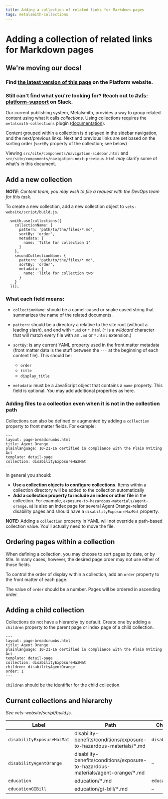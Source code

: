 ```yaml
---
title: Adding a collection of related links for Markdown pages
tags: metalsmith-collections
---
```


# Adding a collection of related links for Markdown pages

<div class="deprecation-message">
    <h2>We're moving our docs!</h2>
    <h3>Find <a href="https://depo-platform-documentation.scrollhelp.site/developer-docs/Adding-a-collection-of-related-links-for-markdown-pages.1854996617.html">the latest version of this page</a> on the Platform website.</h3>
    <h3>Still can't find what you're looking for? Reach out to <a href="https://dsva.slack.com/archives/CBU0KDSB1">#vfs-platform-support</a> on Slack.</h3>
</div>

Our current publishing system, Metalsmith, provides a way to group related content using what it calls _collections_. Using collections requires the `metalsmith-collections` plugin ([documentation](https://github.com/segmentio/metalsmith-collections)).

Content grouped within a collection is displayed in the sidebar navigation, and the next/previous links. Next and previous links are set based on the sorting order (`sortBy` property of the collection; see below)

Viewing `src/site/components/navigation-sidebar.html` and `src/site/components/navigation-next-previous.html` _may_ clarify some of what's in this document.

## Add a new collection

_**NOTE**: Content team, you may wish to file a request with the DevOps team for this task._

To create a new collection, add a new collection object to `vets-website/script/build.js`.


```
  smith.use(collections({
    collectionName: {
      pattern: 'path/to/the/files/*.md',
      sortBy: 'order',
      metadata: {
        name: 'Title for collection 1'
      }
    },
    secondCollectionName: {
      pattern: 'path/to/the/files/*.md',
      sortBy: 'order',
      metadata: {
        name: 'Title for collection two'
      }
    }
  }));
```

### What each field means:

- `collectionName`: should be a camel-cased or snake cased string that summarizes the name of the related documents.
- `pattern`: should be a directory a relative to the site root (without a leading slash), and end with `*.md` or `*.html` (`*` is a _wildcard_ character that will match every file with an `.md` or `*.html` extension.)
- `sortBy`: is any current YAML property used in the front matter metadata (front matter data is the stuff between the `---` at the beginning of each content file). This should be:

    - `order`
    - `title`
    - `display_title`

- `metadata`: must be a JavaScript object that contains a `name` property. This field is optional. You may add additional properties as here.

### Adding files to a collection even when it is not in the collection path

Collections can also be defined or augmented by adding a `collection` property to front matter fields. For example:

```
---
layout: page-breadcrumbs.html
title: Agent Orange
plainlanguage: 10-21-16 certified in compliance with the Plain Writing Act
template: detail-page
collection: disabilityExposureHazMat
---
```

In general you should:

- **Use a collection objects to configure collections.** Items within a collection directory will be added to the collection automatically
- **Add a collection property to include an index or other file** in the collection. For example, `exposure-to-hazardous-materials/agent-orange.md` is also an index page for several Agent Orange-related disability pages and should have a `disabilityExposureHazMat` property.

**NOTE:** Adding a `collection` property in YAML will not override a path-based collection value. You'll actually need to move the file.

## Ordering pages within a collection

When defining a collection, you may choose to sort pages by date, or by title. In many cases, however, the desired page order may not use either of those fields.

To control the order of display within a collection, add an `order` property to the front matter of each page.

The value of `order` should be a number. Pages will be ordered in ascending order.


## Adding a child collection

Collections do not have a hierarchy by default. Create one by adding a `children` property to the parent page or index page of a child collection.

```
---
layout: page-breadcrumbs.html
title: Agent Orange
plainlanguage: 10-21-16 certified in compliance with the Plain Writing Act
template: detail-page
collection: disabilityExposureHazMat
children: disabilityAgentOrange
order: 1
---
```

`children` should be the identifier for the child collection.

## Current collections and hierarchy

_See vets-website/script/build.js_.

| Label | Path | Child collection(s) |
| --- | --- | --- |
| `disabilityExposureHazMat` | disability-benefits/conditions/exposure-to-hazardous-materials/*.md | `disabilityAgentOrange` |
| `disabilityAgentOrange` | disability-benefits/conditions/exposure-to-hazardous-materials/agent-orange/*.md | &ndash; |
| `education` | education/*.md | `educationGIBill` |
| `educationGIBill` | education/gi-bill/*.md | &ndash;

